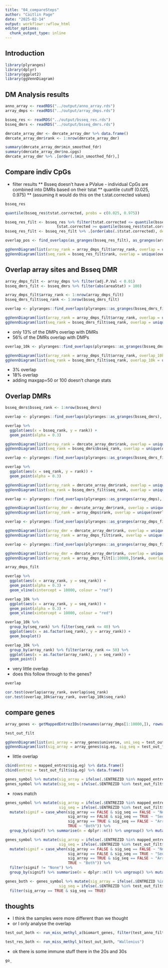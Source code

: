 ```yaml
---
title: "04_compareSteps"
author: "Caitlin Page"
date: "2025-02-14"
output: workflowr::wflow_html
editor_options:
  chunk_output_type: inline
---
```


## Introduction

```r
library(plyranges)
library(dplyr)
library(ggplot2)
library(ggVennDiagram)
```


## DM Analysis results
```r
anno_array <- readRDS("../output/anno_array.rds")
array_dmps <- readRDS("../output/array_dmps.rds")
```

```r
bsseq_res <- readRDS("../output/bsseq_res.rds")
bsseq_dmrs <- readRDS("../output/bsseq_dmrs.rds")
```
```r
dmrcate_array_dmr <- dmrcate_array_dmr %>% data.frame()
dmrcate_array_dmr$rank <- 1:nrow(dmrcate_array_dmr)
```
```r
summary(dmrcate_array_dmr$min_smoothed_fdr)
summary(dmrcate_array_dmr$no.cpgs)
dmrcate_array_dmr %>% .[order(.$min_smoothed_fdr),]
```


## Compare indiv CpGs
* filter results 
** Bsseq doesn't have a PValue - individual CpGs are combined into DMRs based on their tstat 
** quantile cutoff (0.025, 0.975)
** (assuming it would do this on the t.stat.corrected values)
```r
bsseq_res
```
```r
quantile(bsseq_res$tstat.corrected, probs = c(0.025, 0.975))
```

```r
bsseq_res_filt <- bsseq_res %>% filter(tstat.corrected <= quantile(bsseq_res$tstat.corrected, probs = c(0.025, 0.975))[[1]] | 
                       tstat.corrected >= quantile(bsseq_res$tstat.corrected, probs = c(0.025, 0.975))[[2]])
bsseq_res_filt <- bsseq_res_filt %>% .[order(abs(.$tstat.corrected), decreasing = TRUE),] %>% mutate(rank = 1:n())
```
```r
overlap_pos <- find_overlaps(as_granges(bsseq_res_filt), as_granges(array_dmps_filt), maxgap = 100) %>% data.frame()

ggVennDiagram(list(array_rank = array_dmps_filt$array_rank, overlap = unique(overlap_pos$array_rank)))
ggVennDiagram(list(seq_rank = bsseq_res_filt$rank, overlap = unique(overlap_pos$rank.x)))
```

## Overlap array sites and Bsseq DMR
```r
array_dmps_filt <- array_dmps %>% filter(adj.P.Val < 0.01)
bsseq_dmrs_filt <- bsseq_dmrs %>% filter(abs(areaStat) > 100)
```

```r
array_dmps_filt$array_rank <- 1:nrow(array_dmps_filt)
bsseq_dmrs_filt$seq_rank <- 1:nrow(bsseq_dmrs_filt)
```

```r
overlap <- plyranges::find_overlaps(plyranges::as_granges(bsseq_dmrs_filt), plyranges::as_granges(array_dmps_filt), maxgap = 100) %>% data.frame()

ggVennDiagram(list(array_rank = array_dmps_filt$array_rank, overlap = unique(overlap$array_rank)))
ggVennDiagram(list(seq_rank = bsseq_dmrs_filt$seq_rank, overlap = unique(overlap$seq_rank)))
```
* only 13% of the DMPs overlap with DMRs
* 56% of the DMRs overlap with DMPs
```r
overlap_10k <- plyranges::find_overlaps(plyranges::as_granges(bsseq_dmrs_filt), plyranges::as_granges(array_dmps_filt[1:10000,]), maxgap = 100) %>% data.frame()

ggVennDiagram(list(array_rank = array_dmps_filt$array_rank, overlap_10k = unique(overlap_10k$array_rank)))
ggVennDiagram(list(seq_rank = bsseq_dmrs_filt$seq_rank, overlap_10k = unique(overlap_10k$seq_rank)))
```
* 3% overlap
* 18% overlap
* adding maxgap=50 or 100 doesn't change stats

## Overlap DMRs
```r
bsseq_dmrs$bsseq_rank <- 1:nrow(bsseq_dmrs)
```

```r
overlap <- plyranges::find_overlaps(plyranges::as_granges(bsseq_dmrs), plyranges::as_granges(dmrcate_array_dmr), maxgap = 100) %>% data.frame()

overlap %>% 
  ggplot(aes(x = bsseq_rank, y = rank)) +
  geom_point(alpha = 0.3)

ggVennDiagram(list(array_rank = dmrcate_array_dmr$rank, overlap = unique(overlap$rank)))
ggVennDiagram(list(seq_rank = bsseq_dmrs$bsseq_rank, overlap = unique(overlap$bsseq_rank)))
```

```r
overlap <- plyranges::find_overlaps(plyranges::as_granges(bsseq_dmrs_filt), plyranges::as_granges(dmrcate_array_dmr), maxgap = 100) %>% data.frame()

overlap %>% 
  ggplot(aes(x = seq_rank, y = rank)) +
  geom_point(alpha = 0.3)

ggVennDiagram(list(array_rank = dmrcate_array_dmr$rank, overlap = unique(overlap$rank)))
ggVennDiagram(list(seq_rank = bsseq_dmrs_filt$seq_rank, overlap = unique(overlap$seq_rank)))
```


```r
overlap <- plyranges::find_overlaps(plyranges::as_granges(array_dmps), plyranges::as_granges(dmrcate_array_dmr), maxgap = 100) %>% data.frame()

ggVennDiagram(list(array_dmr = dmrcate_array_dmr$rank, overlap = unique(overlap$rank.y)))
ggVennDiagram(list(array_rank = array_dmps$rank, overlap = unique(overlap$rank.x)))
```

```r
overlap <- plyranges::find_overlaps(plyranges::as_granges(array_dmps_filt), plyranges::as_granges(dmrcate_array_dmr), maxgap = 100) %>% data.frame()

ggVennDiagram(list(array_dmr = dmrcate_array_dmr$rank, overlap = unique(overlap$rank.y)))
ggVennDiagram(list(array_rank = array_dmps_filt$rank, overlap = unique(overlap$rank.x)))
```

```r
overlap <- plyranges::find_overlaps(plyranges::as_granges(array_dmps_filt[1:10000,]), plyranges::as_granges(dmrcate_array_dmr), maxgap = 100) %>% data.frame()

ggVennDiagram(list(array_dmr = dmrcate_array_dmr$rank, overlap = unique(overlap$rank.y)))
ggVennDiagram(list(array_rank = array_dmps_filt[1:10000,]$rank, overlap = unique(overlap$rank.x)))
```


```r
array_dmps_filt
```
```r
overlap %>%
  ggplot(aes(x = array_rank, y = seq_rank)) +
  geom_point(alpha = 0.3) +
  geom_vline(xintercept = 10000, colour = "red")

overlap_10k %>%
  ggplot(aes(x = array_rank, y = seq_rank)) +
  geom_point(alpha = 0.3) +
  geom_vline(xintercept = 10000, colour = "red")
```
```r
overlap_10k %>%
  group_by(seq_rank) %>% filter(seq_rank <= 40) %>%
  ggplot(aes(x = as.factor(seq_rank), y = array_rank)) +
  geom_boxplot()
```
```r
overlap_10k %>%
  group_by(array_rank) %>% filter(array_rank <= 50) %>%
  ggplot(aes(x = as.factor(array_rank), y = seq_rank)) +
  geom_point()
```

* very little overlap
* does this follow through to the genes?

```r
overlap
```
```r
cor.test(overlap$array_rank, overlap$seq_rank)
cor.test(overlap_10k$array_rank, overlap_10k$seq_rank)
```


## compare genes

```r
array_genes <- getMappedEntrezIDs(rownames(array_dmps[1:10000,]), rownames(array_dmps))
```
```r
test_out_filt
```
```r
ggVennDiagram(list(uni_array = array_genes$universe, uni_seq = test_out_filt$universe))
ggVennDiagram(list(sig_array = array_genes$sig.eg, sig_seq = test_out_filt$sig.eg))
```
* little overlap
```r
cbind(entrez = mapped_entrez$sig.eg) %>% data.frame()
cbind(entrez = test_out_filt$sig.eg) %>% data.frame()
```

```r
genes_symbol %>% mutate(sig_array = ifelse(.$ENTREZID %in% mapped_entrez$sig.eg, TRUE, FALSE)) %>% group_by(sig_array) %>% summarise(dplyr::n())
genes_symbol %>% mutate(sig_seq = ifelse(.$ENTREZID %in% test_out_filt$sig.eg, TRUE, FALSE)) %>% group_by(sig_seq) %>% summarise(dplyr::n())
```
* rows match
```r
genes_symbol %>% mutate(sig_array = ifelse(.$ENTREZID %in% mapped_entrez$sig.eg, TRUE, FALSE),
                        sig_seq = ifelse(.$ENTREZID %in% test_out_filt$sig.eg, TRUE, FALSE)) %>% 
  mutate(signif = case_when(sig_array == FALSE & sig_seq == FALSE ~ "None",
                            sig_array == FALSE & sig_seq == TRUE ~ "Seq",
                            sig_array == TRUE & sig_seq == FALSE ~ "Array",
                            TRUE ~ "Both")) %>% 
  group_by(signif) %>% summarise(n = dplyr::n()) %>% ungroup() %>% mutate(prop = n/sum(n))
```

```r
genes_symbol %>% mutate(sig_array = ifelse(.$ENTREZID %in% mapped_entrez$sig.eg, TRUE, FALSE),
                        sig_seq = ifelse(.$ENTREZID %in% test_out_filt$sig.eg, TRUE, FALSE)) %>% 
  mutate(signif = case_when(sig_array == FALSE & sig_seq == FALSE ~ "None",
                            sig_array == FALSE & sig_seq == TRUE ~ "Seq",
                            sig_array == TRUE & sig_seq == FALSE ~ "Array",
                            TRUE ~ "Both")) %>% 
  filter(signif != "None") %>%
  group_by(signif) %>% summarise(n = dplyr::n()) %>% ungroup() %>% mutate(prop = n/sum(n))
```
```r
genes_both <- genes_symbol %>% mutate(sig_array = ifelse(.$ENTREZID %in% mapped_entrez$sig.eg, TRUE, FALSE),
                        sig_seq = ifelse(.$ENTREZID %in% test_out_filt$sig.eg, TRUE, FALSE)) %>%
  filter(sig_array == TRUE & sig_seq == TRUE)
```

## thoughts
* I think the samples were more different than we thought
* or I only analyse the overlap

```r
test_out_both <- run_miss_methyl_a(biomart_genes, filter(test_anno_filt, gene_name %in% genes_both$SYMBOL))
```

```r
test_res_both <- run_miss_methyl_b(test_out_both, "Wallenius")
```
* ok there is some immune stuff there in the 20s and 30s

```r
go_
```



